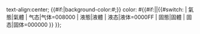 text-align:center; {{#if:{{{1|}}}|background-color:#{{{1|}}};}}<!-- 背景颜色已由[[Template:PeriodicTableStyle]]提供，若要修改請前往[[Template:元素週期表/styles.css‎]]
 --> color:<!-- 字体颜色 -->#{{#if:{{{3|}}}|{{{3}}}|{{#switch:{{lc:{{{4}}}}}
| 氣態|氣體
| 气态|气体=008000
| 液態|液體
| 液态|液体=0000FF
| 固態|固體
| 固态|固体=000000
}} }};